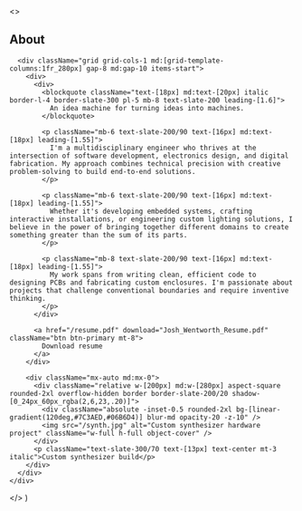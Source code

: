   <>
    <div className="mx-auto max-w-[1120px]">
      <h2 className="text-white text-[28px] md:text-[32px] lg:text-[36px] font-bold mb-8 md:mb-10">About</h2>

      <div className="grid grid-cols-1 md:[grid-template-columns:1fr_280px] gap-8 md:gap-10 items-start">
        <div>
          <div>
            <blockquote className="text-[18px] md:text-[20px] italic border-l-4 border-slate-300 pl-5 mb-8 text-slate-200 leading-[1.6]">
              An idea machine for turning ideas into machines.
            </blockquote>

            <p className="mb-6 text-slate-200/90 text-[16px] md:text-[18px] leading-[1.55]">
              I'm a multidisciplinary engineer who thrives at the intersection of software development, electronics design, and digital fabrication. My approach combines technical precision with creative problem-solving to build end-to-end solutions.
            </p>

            <p className="mb-6 text-slate-200/90 text-[16px] md:text-[18px] leading-[1.55]">
              Whether it's developing embedded systems, crafting interactive installations, or engineering custom lighting solutions, I believe in the power of bringing together different domains to create something greater than the sum of its parts.
            </p>

            <p className="mb-8 text-slate-200/90 text-[16px] md:text-[18px] leading-[1.55]">
              My work spans from writing clean, efficient code to designing PCBs and fabricating custom enclosures. I'm passionate about projects that challenge conventional boundaries and require inventive thinking.
            </p>
          </div>

          <a href="/resume.pdf" download="Josh_Wentworth_Resume.pdf" className="btn btn-primary mt-8">
            Download resume
          </a>
        </div>

        <div className="mx-auto md:mx-0">
          <div className="relative w-[200px] md:w-[280px] aspect-square rounded-2xl overflow-hidden border border-slate-200/20 shadow-[0_24px_60px_rgba(2,6,23,.20)]">
            <div className="absolute -inset-0.5 rounded-2xl bg-[linear-gradient(120deg,#7C3AED,#06B6D4)] blur-md opacity-20 -z-10" />
            <img src="/synth.jpg" alt="Custom synthesizer hardware project" className="w-full h-full object-cover" />
          </div>
          <p className="text-slate-300/70 text-[13px] text-center mt-3 italic">Custom synthesizer build</p>
        </div>
      </div>
    </div>
  </>
)
